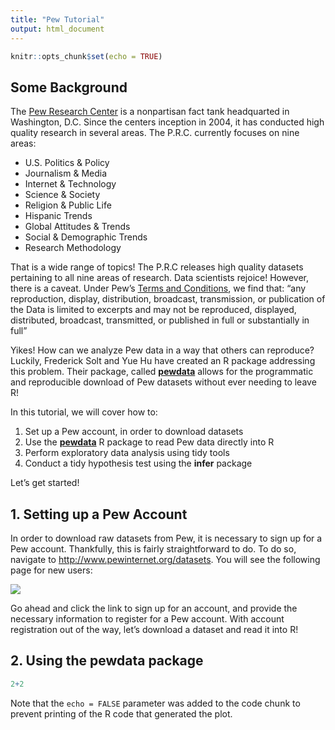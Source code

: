 ```yaml
---
title: "Pew Tutorial"
output: html_document
---
```


```r
knitr::opts_chunk$set(echo = TRUE)
```

## Some Background

The [Pew Research Center](http://www.pewresearch.org) is a nonpartisan fact tank headquarted in Washington, D.C. Since the centers inception in 2004, it has conducted high quality research in several areas. The P.R.C. currently focuses on nine areas:

* U.S. Politics & Policy
* Journalism & Media
* Internet & Technology
* Science & Society
* Religion & Public Life
* Hispanic Trends
* Global Attitudes & Trends
* Social & Demographic Trends
* Research Methodology

That is a wide range of topics! The P.R.C releases high quality datasets pertaining to all nine areas of research. Data scientists rejoice! However, there is a caveat. Under Pew's [Terms and Conditions](http://www.pewresearch.org/terms-and-conditions), we find that: "any reproduction, display, distribution, broadcast, transmission, or publication of the Data is limited to excerpts and may not be reproduced, displayed, distributed, broadcast, transmitted, or published in full or substantially in full"

Yikes! How can we analyze Pew data in a way that others can reproduce? Luckily, Frederick Solt and Yue Hu have created an R package addressing this problem. Their package, called [**pewdata**](https://CRAN.R-project.org/package=pewdata) allows for the programmatic and reproducible download of Pew datasets without ever needing to leave R!

In this tutorial, we will cover how to:

1. Set up a Pew account, in order to download datasets
2. Use the [**pewdata**](https://CRAN.R-project.org/package=pewdata) R package to read Pew data directly into R
3. Perform exploratory data analysis using tidy tools
4. Conduct a tidy hypothesis test using the **infer** package

Let's get started!

## 1. Setting up a Pew Account

In order to download raw datasets from Pew, it is necessary to sign up for a Pew account. Thankfully, this is fairly straightforward to do. To do so, navigate to [http://www.pewinternet.org/datasets](http://www.pewinternet.org/datasets). You will see the following page for new users:

![](/Users/elliothershberg/Documents/DataCamp/pew_tutorial/Images/Pew_login_screenshot.png)

Go ahead and click the link to sign up for an account, and provide the necessary information to register for a Pew account. With account registration out of the way, let's download a dataset and read it into R!

## 2. Using the pewdata package










```r
2+2
```













Note that the `echo = FALSE` parameter was added to the code chunk to prevent printing of the R code that generated the plot.
